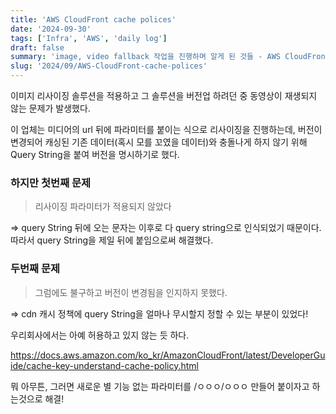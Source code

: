 ```yaml
---
title: 'AWS CloudFront cache polices'
date: '2024-09-30'
tags: ['Infra', 'AWS', 'daily log']
draft: false
summary: 'image, video fallback 작업을 진행하며 알게 된 것들 - AWS CloudFront cache polices'
slug: '2024/09/AWS-CloudFront-cache-polices'
---
```

이미지 리사이징 솔루션을 적용하고 그 솔루션을 버전업 하려던 중
동영상이 재생되지 않는 문제가 발생했다.

이 업체는 미디어의 url 뒤에 파라미터를 붙이는 식으로 리사이징을 진행하는데,
버전이 변경되어 캐싱된 기존 데이터(혹시 모를 꼬였을 데이터)와 충돌나게 하지 않기 위해
Query String을 붙여 버전을 명시하기로 했다. 

### 하지만 첫번째 문제
> 리사이징 파라미터가 적용되지 않았다
>
=> query String 뒤에 오는 문자는 이후로 다 query string으로 인식되었기 때문이다. 따라서 query String을 제일 뒤에 붙임으로써 해결했다.

### 두번째 문제
> 그럼에도 불구하고 버전이 변경됨을 인지하지 못했다.
>
=> cdn 캐시 정책에 query String을 얼마나 무시할지 정할 수 있는 부분이 있었다!

우리회사에서는 아예 허용하고 있지 않는 듯 하다.

https://docs.aws.amazon.com/ko_kr/AmazonCloudFront/latest/DeveloperGuide/cache-key-understand-cache-policy.html

뭐 아무튼, 그러면 새로운 별 기능 없는 파라미터를 /ㅇㅇㅇ/ㅇㅇㅇ 만들어 붙이자고 하는것으로 해결!